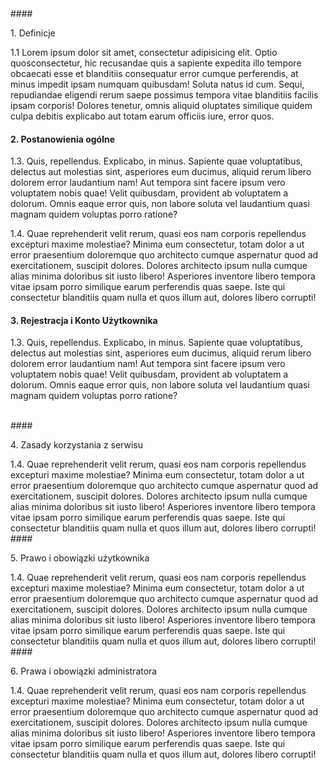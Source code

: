 <div  className="leading-[25.2px]" style={{color:"#8E9ABB", fontSize:"14px", margin:"0px"}}>
#### <p className="text-[20px] lg:text-[28px] text-base800 font-bold mb-2">1. Definicje</p>
1.1 Lorem ipsum dolor sit amet, consectetur adipisicing elit. Optio quosconsectetur, hic recusandae quis a sapiente expedita illo tempore
obcaecati esse et blanditiis consequatur error cumque perferendis, at minus impedit ipsam numquam quibusdam! Soluta natus id cum. Sequi, repudiandae eligendi rerum saepe possimus tempora vitae blanditiis facilis ipsam corporis! Dolores tenetur, omnis aliquid oluptates similique quidem culpa debitis explicabo aut totam earum officiis iure, error quos.

<br/>

#### <p className="text-[20px] lg:text-[28px] text-base800 font-bold mb-4">2. Postanowienia ogólne</p>

1.3. Quis, repellendus. Explicabo, in minus. Sapiente quae voluptatibus, delectus aut molestias sint, asperiores eum ducimus, aliquid rerum libero dolorem error laudantium nam! Aut tempora sint facere ipsum vero voluptatem nobis quae! Velit quibusdam, provident ab voluptatem a dolorum. Omnis eaque error quis, non labore soluta vel laudantium quasi magnam quidem voluptas porro ratione?

1.4. Quae reprehenderit velit rerum, quasi eos nam corporis repellendus excepturi maxime molestiae? Minima eum consectetur, totam dolor a ut error praesentium doloremque quo architecto cumque aspernatur quod ad exercitationem, suscipit dolores. Dolores architecto ipsum nulla cumque alias minima doloribus sit iusto libero! Asperiores inventore libero tempora vitae ipsam porro similique earum perferendis quas saepe. Iste qui consectetur blanditiis quam nulla et quos illum aut, dolores libero corrupti!
<br/>
#### <p className="text-[20px] lg:text-[28px] text-base800 font-bold mb-4">3. Rejestracja i Konto Użytkownika</p>

1.3. Quis, repellendus. Explicabo, in minus. Sapiente quae voluptatibus, delectus aut molestias sint, asperiores eum ducimus, aliquid rerum libero dolorem error laudantium nam! Aut tempora sint facere ipsum vero voluptatem nobis quae! Velit quibusdam, provident ab voluptatem a dolorum. Omnis eaque error quis, non labore soluta vel laudantium quasi magnam quidem voluptas porro ratione?

<br/>
#### <p className="text-[20px] lg:text-[28px] text-base800 font-bold mb-4">4. Zasady korzystania z serwisu</p>
1.4. Quae reprehenderit velit rerum, quasi eos nam corporis repellendus excepturi maxime molestiae? Minima eum consectetur, totam dolor a ut error praesentium doloremque quo architecto cumque aspernatur quod ad exercitationem, suscipit dolores. Dolores architecto ipsum nulla cumque alias minima doloribus sit iusto libero! Asperiores inventore libero tempora vitae ipsam porro similique earum perferendis quas saepe. Iste qui consectetur blanditiis quam nulla et quos illum aut, dolores libero corrupti!

<br/>
#### <p className="text-[20px] lg:text-[28px] text-base800 font-bold mb-4">5. Prawo i obowiązki użytkownika</p>
1.4. Quae reprehenderit velit rerum, quasi eos nam corporis repellendus excepturi maxime molestiae? Minima eum consectetur, totam dolor a ut error praesentium doloremque quo architecto cumque aspernatur quod ad exercitationem, suscipit dolores. Dolores architecto ipsum nulla cumque alias minima doloribus sit iusto libero! Asperiores inventore libero tempora vitae ipsam porro similique earum perferendis quas saepe. Iste qui consectetur blanditiis quam nulla et quos illum aut, dolores libero corrupti!

<br/>
#### <p className="text-[20px] lg:text-[28px] text-base800 font-bold mb-4">6. Prawa i obowiązki administratora</p>
1.4. Quae reprehenderit velit rerum, quasi eos nam corporis repellendus excepturi maxime molestiae? Minima eum consectetur, totam dolor a ut error praesentium doloremque quo architecto cumque aspernatur quod ad exercitationem, suscipit dolores. Dolores architecto ipsum nulla cumque alias minima doloribus sit iusto libero! Asperiores inventore libero tempora vitae ipsam porro similique earum perferendis quas saepe. Iste qui consectetur blanditiis quam nulla et quos illum aut, dolores libero corrupti!
</div>
